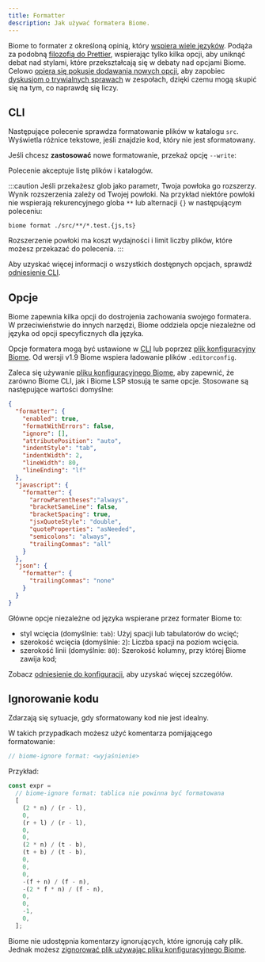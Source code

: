```yaml
---
title: Formatter
description: Jak używać formatera Biome.
---
```



Biome to formater z określoną opinią, który [wspiera wiele języków](/internals/language-support).
Podąża za podobną [filozofią do Prettier](https://prettier.io/docs/en/option-philosophy.html),
wspierając tylko kilka opcji, aby uniknąć debat nad stylami, które przekształcają się w debaty nad opcjami Biome.
Celowo [opiera się pokusie dodawania nowych opcji](https://github.com/prettier/prettier/issues/40), aby zapobiec [dyskusjom o trywialnych sprawach](https://en.wikipedia.org/wiki/Law_of_triviality) w zespołach, dzięki czemu mogą skupić się na tym, co naprawdę się liczy.


## CLI

Następujące polecenie sprawdza formatowanie plików w katalogu `src`.
Wyświetla różnice tekstowe, jeśli znajdzie kod, który nie jest sformatowany.

<PackageManagerBiomeCommand command="format ./src" />

Jeśli chcesz **zastosować** nowe formatowanie, przekaż opcję `--write`:

<PackageManagerBiomeCommand command="format --write ./src" />

Polecenie akceptuje listę plików i katalogów.

:::caution
Jeśli przekażesz glob jako parametr, Twoja powłoka go rozszerzy.
Wynik rozszerzenia zależy od Twojej powłoki.
Na przykład niektóre powłoki nie wspierają rekurencyjnego globa `**` lub alternacji `{}` w następującym poleceniu:

```shell
biome format ./src/**/*.test.{js,ts}
```

Rozszerzenie powłoki ma koszt wydajności i limit liczby plików, które możesz przekazać do polecenia.
:::

Aby uzyskać więcej informacji o wszystkich dostępnych opcjach, sprawdź [odniesienie CLI](/reference/cli#biome-format).


## Opcje

Biome zapewnia kilka opcji do dostrojenia zachowania swojego formatera.
W przeciwieństwie do innych narzędzi, Biome oddziela opcje niezależne od języka od opcji specyficznych dla języka.

Opcje formatera mogą być ustawione w [CLI](/reference/cli/#biome-format) lub poprzez [plik konfiguracyjny Biome](/guides/configure-biome).
Od wersji v1.9 Biome wspiera ładowanie plików `.editorconfig`.

Zaleca się używanie [pliku konfiguracyjnego Biome](/guides/configure-biome), aby zapewnić, że zarówno Biome CLI, jak i Biome LSP stosują te same opcje.
Stosowane są następujące wartości domyślne:

```json title="biome.json"
{
  "formatter": {
    "enabled": true,
    "formatWithErrors": false,
    "ignore": [],
    "attributePosition": "auto",
    "indentStyle": "tab",
    "indentWidth": 2,
    "lineWidth": 80,
    "lineEnding": "lf"
  },
  "javascript": {
    "formatter": {
      "arrowParentheses":"always",
      "bracketSameLine": false,
      "bracketSpacing": true,
      "jsxQuoteStyle": "double",
      "quoteProperties": "asNeeded",
      "semicolons": "always",
      "trailingCommas": "all"
    }
  },
  "json": {
    "formatter": {
      "trailingCommas": "none"
    }
  }
}
```

Główne opcje niezależne od języka wspierane przez formater Biome to:

- styl wcięcia (domyślnie: `tab`): Użyj spacji lub tabulatorów do wcięć;
- szerokość wcięcia (domyślnie: `2`): Liczba spacji na poziom wcięcia.
- szerokość linii (domyślnie: `80`): Szerokość kolumny, przy której Biome zawija kod;

Zobacz [odniesienie do konfiguracji](/reference/configuration#formatter), aby uzyskać więcej szczegółów.


## Ignorowanie kodu

Zdarzają się sytuacje, gdy sformatowany kod nie jest idealny.

W takich przypadkach możesz użyć komentarza pomijającego formatowanie:

```js title="example.js"
// biome-ignore format: <wyjaśnienie>
```

Przykład:

```js title="example.js"
const expr =
  // biome-ignore format: tablica nie powinna być formatowana
  [
    (2 * n) / (r - l),
    0,
    (r + l) / (r - l),
    0,
    0,
    (2 * n) / (t - b),
    (t + b) / (t - b),
    0,
    0,
    0,
    -(f + n) / (f - n),
    -(2 * f * n) / (f - n),
    0,
    0,
    -1,
    0,
  ];
```

Biome nie udostępnia komentarzy ignorujących, które ignorują cały plik.
Jednak możesz [zignorować plik używając pliku konfiguracyjnego Biome](/guides/configure-biome/#ignore-files).
